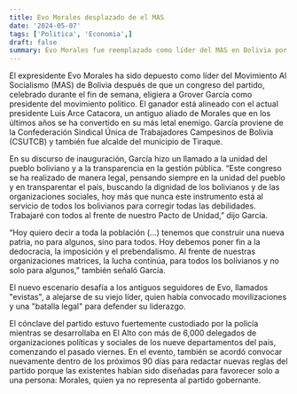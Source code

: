 ```yaml
---
title: Evo Morales desplazado de el MAS
date: '2024-05-07'
tags: ['Politica', 'Economia',]
draft: false
summary: Evo Morales fue reemplazado como líder del MAS en Bolivia por Grover García, señalando un cambio hacia la unidad y transparencia.
---
```


El expresidente Evo Morales ha sido depuesto como líder del Movimiento Al Socialismo (MAS) de Bolivia después de que un congreso del partido, celebrado durante el fin de semana, eligiera a Grover García como presidente del movimiento político. El ganador está alineado con el actual presidente Luis Arce Catacora, un antiguo aliado de Morales que en los últimos años se ha convertido en su más letal enemigo. García proviene de la Confederación Sindical Única de Trabajadores Campesinos de Bolivia (CSUTCB) y también fue alcalde del municipio de Tiraque.

En su discurso de inauguración, García hizo un llamado a la unidad del pueblo boliviano y a la transparencia en la gestión pública. “Este congreso se ha realizado de manera legal, pensando siempre en la unidad del pueblo y en transparentar el país, buscando la dignidad de los bolivianos y de las organizaciones sociales, hoy más que nunca este instrumento está al servicio de todos los bolivianos para corregir todas las debilidades. Trabajaré con todos al frente de nuestro Pacto de Unidad,” dijo García.

“Hoy quiero decir a toda la población (...) tenemos que construir una nueva patria, no para algunos, sino para todos. Hoy debemos poner fin a la dedocracia, la imposición y el prebendalismo. Al frente de nuestras organizaciones matrices, la lucha continúa, para todos los bolivianos y no solo para algunos,” también señaló García.

El nuevo escenario desafía a los antiguos seguidores de Evo, llamados "evistas", a alejarse de su viejo líder, quien había convocado movilizaciones y una "batalla legal" para defender su liderazgo.

El cónclave del partido estuvo fuertemente custodiado por la policía mientras se desarrollaba en El Alto con más de 6,000 delegados de organizaciones políticas y sociales de los nueve departamentos del país, comenzando el pasado viernes. En el evento, también se acordó convocar nuevamente dentro de los próximos 90 días para redactar nuevas reglas del partido porque las existentes habían sido diseñadas para favorecer solo a una persona: Morales, quien ya no representa al partido gobernante.